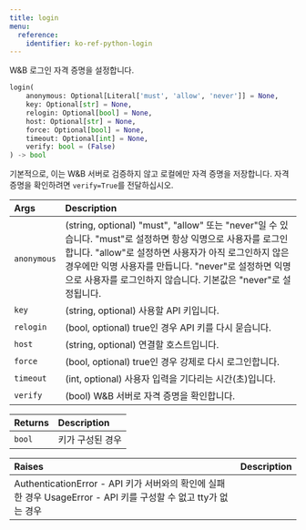 ```yaml
---
title: login
menu:
  reference:
    identifier: ko-ref-python-login
---
```


<Card title="View the source code" href="https://www.github.com/wandb/wandb/tree/637bddf198525810add5804059001b1b319d6ad1/wandb/sdk/wandb_login.py#L40-L84" icon="github"/>

W&B 로그인 자격 증명을 설정합니다.

```python
login(
    anonymous: Optional[Literal['must', 'allow', 'never']] = None,
    key: Optional[str] = None,
    relogin: Optional[bool] = None,
    host: Optional[str] = None,
    force: Optional[bool] = None,
    timeout: Optional[int] = None,
    verify: bool = (False)
) -> bool
```

기본적으로, 이는 W&B 서버로 검증하지 않고 로컬에만 자격 증명을 저장합니다. 자격 증명을 확인하려면 `verify=True`를 전달하십시오.

| Args | Description |
| :--- | :--- |
|  `anonymous` |  (string, optional) "must", "allow" 또는 "never"일 수 있습니다. "must"로 설정하면 항상 익명으로 사용자를 로그인합니다. "allow"로 설정하면 사용자가 아직 로그인하지 않은 경우에만 익명 사용자를 만듭니다. "never"로 설정하면 익명으로 사용자를 로그인하지 않습니다. 기본값은 "never"로 설정됩니다. |
|  `key` |  (string, optional) 사용할 API 키입니다. |
|  `relogin` |  (bool, optional) true인 경우 API 키를 다시 묻습니다. |
|  `host` |  (string, optional) 연결할 호스트입니다. |
|  `force` |  (bool, optional) true인 경우 강제로 다시 로그인합니다. |
|  `timeout` |  (int, optional) 사용자 입력을 기다리는 시간(초)입니다. |
|  `verify` |  (bool) W&B 서버로 자격 증명을 확인합니다. |

| Returns | Description |
| :--- | :--- |
|  `bool` |  키가 구성된 경우 |

| Raises | Description |
| :--- | :--- |
|  AuthenticationError - API 키가 서버와의 확인에 실패한 경우 UsageError - API 키를 구성할 수 없고 tty가 없는 경우 |
